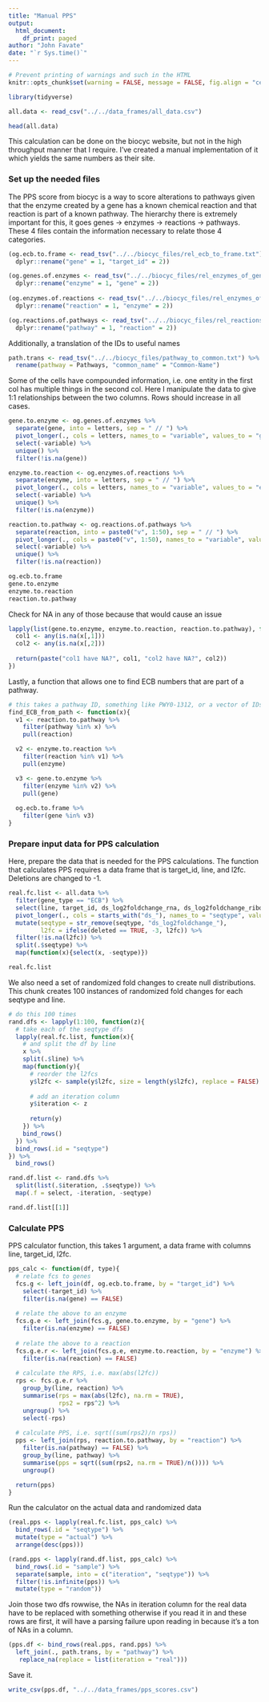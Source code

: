 ```yaml
---
title: "Manual PPS"
output: 
  html_document:
    df_print: paged
author: "John Favate"
date: "`r Sys.time()`"
---
```


<style type="text/css">
.main-container {
  max-width: 1500px;
  margin-left: auto;
  margin-right: auto;
}
</style>

```r
# Prevent printing of warnings and such in the HTML
knitr::opts_chunk$set(warning = FALSE, message = FALSE, fig.align = "center")

library(tidyverse)

all.data <- read_csv("../../data_frames/all_data.csv")

head(all.data)
```
This calculation can be done on the biocyc website, but not in the high throughput manner that I require. I've created a manual implementation of it which yields the same numbers as their site. 

### Set up the needed files

The PPS score from biocyc is a way to score alterations to pathways given that the enzyme created by a gene has a known chemical reaction and that reaction is part of a known pathway. The hierarchy there is extremely important for this, it goes genes -> enzymes -> reactions -> pathways. These 4 files contain the information necessary to relate those 4 categories. 
```r
(og.ecb.to.frame <- read_tsv("../../biocyc_files/rel_ecb_to_frame.txt") %>%
  dplyr::rename("gene" = 1, "target_id" = 2))

(og.genes.of.enzymes <- read_tsv("../../biocyc_files/rel_enzymes_of_genes.txt") %>%
  dplyr::rename("enzyme" = 1, "gene" = 2))
 
(og.enzymes.of.reactions <- read_tsv("../../biocyc_files/rel_enzymes_of_reactions.txt") %>%
  dplyr::rename("reaction" = 1, "enzyme" = 2))

(og.reactions.of.pathways <- read_tsv("../../biocyc_files/rel_reactions_of_pathways.txt") %>%
  dplyr::rename("pathway" = 1, "reaction" = 2))
```

Additionally, a translation of the IDs to useful names
```r
path.trans <- read_tsv("../../biocyc_files/pathway_to_common.txt") %>%
  rename(pathway = Pathways, "common_name" = "Common-Name")
```

Some of the cells have compounded information, i.e. one entity in the first col has multiple things in the second col. Here I manipulate the data to give 1:1 relationships between the two columns. Rows should increase in all cases.
```r
gene.to.enzyme <- og.genes.of.enzymes %>%
  separate(gene, into = letters, sep = " // ") %>%
  pivot_longer(., cols = letters, names_to = "variable", values_to = "gene") %>%
  select(-variable) %>%
  unique() %>%
  filter(!is.na(gene))

enzyme.to.reaction <- og.enzymes.of.reactions %>%
  separate(enzyme, into = letters, sep = " // ") %>%
  pivot_longer(., cols = letters, names_to = "variable", values_to = "enzyme") %>%
  select(-variable) %>%
  unique() %>%
  filter(!is.na(enzyme))

reaction.to.pathway <- og.reactions.of.pathways %>%
  separate(reaction, into = paste0("v", 1:50), sep = " // ") %>%
  pivot_longer(., cols = paste0("v", 1:50), names_to = "variable", values_to = "reaction") %>%
  select(-variable) %>%
  unique() %>%
  filter(!is.na(reaction))

og.ecb.to.frame
gene.to.enzyme
enzyme.to.reaction
reaction.to.pathway
```

Check for NA in any of those because that would cause an issue
```r
lapply(list(gene.to.enzyme, enzyme.to.reaction, reaction.to.pathway), function(x){
  col1 <- any(is.na(x[,1]))
  col2 <- any(is.na(x[,2]))
  
  return(paste("col1 have NA?", col1, "col2 have NA?", col2))
})
```

Lastly, a function that allows one to find ECB numbers that are part of a pathway.
```r
# this takes a pathway ID, something like PWY0-1312, or a vector of IDs
find_ECB_from_path <- function(x){
  v1 <- reaction.to.pathway %>%
    filter(pathway %in% x) %>%
    pull(reaction)

  v2 <- enzyme.to.reaction %>%
    filter(reaction %in% v1) %>%
    pull(enzyme)

  v3 <- gene.to.enzyme %>%
    filter(enzyme %in% v2) %>%
    pull(gene)
  
  og.ecb.to.frame %>%
    filter(gene %in% v3)
}
```

### Prepare input data for PPS calculation

Here, prepare the data that is needed for the PPS calculations. The function that calculates PPS requires a data frame that is target_id, line, and l2fc. Deletions are changed to -1.
```r
real.fc.list <- all.data %>%
  filter(gene_type == "ECB") %>%
  select(line, target_id, ds_log2foldchange_rna, ds_log2foldchange_ribo, deleted) %>%
  pivot_longer(., cols = starts_with("ds_"), names_to = "seqtype", values_to = "l2fc") %>%
  mutate(seqtype = str_remove(seqtype, "ds_log2foldchange_"),
         l2fc = ifelse(deleted == TRUE, -3, l2fc)) %>%
  filter(!is.na(l2fc)) %>%
  split(.$seqtype) %>%
  map(function(x){select(x, -seqtype)})

real.fc.list
```

We also need a set of randomized fold changes to create null distributions. This chunk creates 100 instances of randomized fold changes for each seqtype and line. 
```r
# do this 100 times
rand.dfs <- lapply(1:100, function(z){
  # take each of the seqtype dfs
  lapply(real.fc.list, function(x){
    # and split the df by line
    x %>%
    split(.$line) %>%
    map(function(y){
      # reorder the l2fcs
      y$l2fc <- sample(y$l2fc, size = length(y$l2fc), replace = FALSE)
      
      # add an iteration column
      y$iteration <- z
      
      return(y)
    }) %>%
    bind_rows()
  }) %>%
  bind_rows(.id = "seqtype")
}) %>%
  bind_rows()

rand.df.list <- rand.dfs %>%
  split(list(.$iteration, .$seqtype)) %>%
  map(.f = select, -iteration, -seqtype)

rand.df.list[[1]]
```
### Calculate PPS

PPS calculator function, this takes 1 argument, a data frame with columns line, target_id, l2fc.
```r
pps_calc <- function(df, type){
  # relate fcs to genes
  fcs.g <- left_join(df, og.ecb.to.frame, by = "target_id") %>%
    select(-target_id) %>%
    filter(is.na(gene) == FALSE)
  
  # relate the above to an enzyme
  fcs.g.e <- left_join(fcs.g, gene.to.enzyme, by = "gene") %>%
    filter(is.na(enzyme) == FALSE)
  
  # relate the above to a reaction
  fcs.g.e.r <- left_join(fcs.g.e, enzyme.to.reaction, by = "enzyme") %>%
    filter(is.na(reaction) == FALSE)
  
  # calculate the RPS, i.e. max(abs(l2fc))
  rps <- fcs.g.e.r %>%
    group_by(line, reaction) %>%
    summarise(rps = max(abs(l2fc), na.rm = TRUE),
              rps2 = rps^2) %>%
    ungroup() %>%
    select(-rps)
  
  # calculate PPS, i.e. sqrt((sum(rps2)/n rps))
  pps <- left_join(rps, reaction.to.pathway, by = "reaction") %>%
    filter(is.na(pathway) == FALSE) %>%
    group_by(line, pathway) %>%
    summarise(pps = sqrt((sum(rps2, na.rm = TRUE)/n()))) %>%
    ungroup()

  return(pps)
}
```

Run the calculator on the actual data and randomized data
```r
(real.pps <- lapply(real.fc.list, pps_calc) %>%
  bind_rows(.id = "seqtype") %>%
  mutate(type = "actual") %>%
  arrange(desc(pps)))

(rand.pps <- lapply(rand.df.list, pps_calc) %>%
  bind_rows(.id = "sample") %>% 
  separate(sample, into = c("iteration", "seqtype")) %>%
  filter(!is.infinite(pps)) %>%
  mutate(type = "random"))
```

Join those two dfs rowwise, the NAs in iteration column for the real data have to be replaced with something otherwise if you read it in and these rows are first, it will have a parsing failure upon reading in because it's a ton of NAs in a column. 
```r
(pps.df <- bind_rows(real.pps, rand.pps) %>%
  left_join(., path.trans, by = "pathway") %>%
   replace_na(replace = list(iteration = "real")))
```
Save it.
```r
write_csv(pps.df, "../../data_frames/pps_scores.csv")
```
